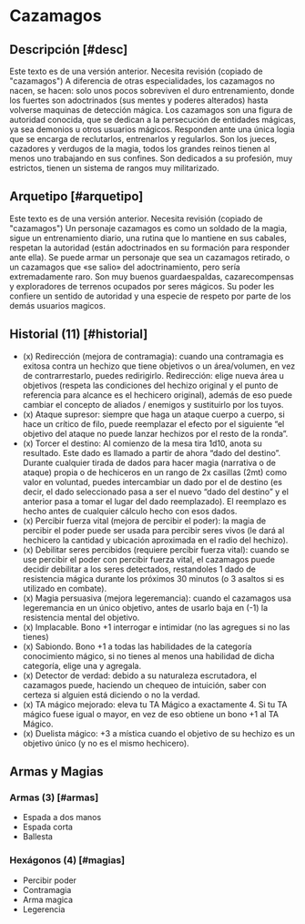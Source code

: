 
# Cazamagos

<Bleed>
  <Screenshot src={hunterPic} alt="placeholder" full />
</Bleed>

## Descripción [#desc]

<Callout type="warning" emoji="🔎">
  Este texto es de una versión anterior. Necesita revisión (copiado de
  "cazamagos")
</Callout>
A diferencia de otras especialidades, los cazamagos no nacen, se hacen: solo unos
pocos sobreviven el duro entrenamiento, donde los fuertes son adoctrinados (sus mentes
y poderes alterados) hasta volverse maquinas de detección mágica. Los cazamagos son
una figura de autoridad conocida, que se dedican a la persecución de entidades mágicas,
ya sea demonios u otros usuarios mágicos. Responden ante una única logia que se encarga
de reclutarlos, entrenarlos y regularlos. Son los jueces, cazadores y verdugos de
la magia, todos los grandes reinos tienen al menos uno trabajando en sus confines.
Son dedicados a su profesión, muy estrictos, tienen un sistema de rangos muy militarizado.

## Arquetipo [#arquetipo]

<Callout type="warning" emoji="🔎">
  Este texto es de una versión anterior. Necesita revisión (copiado de
  "cazamagos")
</Callout>
Un personaje cazamagos es como un soldado de la magia, sigue un entrenamiento diario,
una rutina que lo mantiene en sus cabales, respetan la autoridad (están adoctrinados
en su formación para responder ante ella). Se puede armar un personaje que sea un
cazamagos retirado, o un cazamagos que «se salio» del adoctrinamiento, pero sería
extremadamente raro. Son muy buenos guardaespaldas, cazarecompensas y exploradores
de terrenos ocupados por seres mágicos. Su poder les confiere un sentido de autoridad
y una especie de respeto por parte de los demás usuarios magicos.

## Historial (11) [#historial]

- (x) Redirección (mejora de contramagia): cuando una contramagia es exitosa contra un hechizo que tiene objetivos o un área/volumen, en vez de contrarrestarlo, puedes redirigirlo. Redirección: elige nueva área u objetivos (respeta las condiciones del hechizo original y el punto de referencia para alcance es el hechicero original), además de eso puede cambiar el concepto de aliados / enemigos y sustituirlo por los tuyos.
- (x) Ataque supresor: siempre que haga un ataque cuerpo a cuerpo, si hace un crítico de filo, puede reemplazar el efecto por el siguiente “el objetivo del ataque no puede lanzar hechizos por el resto de la ronda”.
- (x) Torcer el destino: Al comienzo de la mesa tira 1d10, anota su resultado. Este dado es llamado a partir de ahora “dado del destino”. Durante cualquier tirada de dados para hacer magia (narrativa o de ataque) propia o de hechiceros en un rango de 2x casillas (2mt) como valor en voluntad, puedes intercambiar un dado por el de destino (es decir, el dado seleccionado pasa a ser el nuevo “dado del destino” y el anterior pasa a tomar el lugar del dado reemplazado). El reemplazo es hecho antes de cualquier cálculo hecho con esos dados.
- (x) Percibir fuerza vital (mejora de percibir el poder): la magia de percibir el poder puede ser usada para percibir seres vivos (le dará al hechicero la cantidad y ubicación aproximada en el radio del hechizo).
- (x) Debilitar seres percibidos (requiere percibir fuerza vital): cuando se use percibir el poder con percibir fuerza vital, el cazamagos puede decidir debilitar a los seres detectados, restandoles 1 dado de resistencia mágica durante los próximos 30 minutos (o 3 asaltos si es utilizado en combate).
- (x) Magia persuasiva (mejora legeremancia): cuando el cazamagos usa legeremancia en un único objetivo, antes de usarlo baja en (-1) la resistencia mental del objetivo.
- (x) Implacable. Bono +1 interrogar e intimidar (no las agregues si no las tienes)
- (x) Sabiondo. Bono +1 a todas las habilidades de la categoría conocimiento mágico, si no tienes al menos una habilidad de dicha categoría, elige una y agregala.
- (x) Detector de verdad: debido a su naturaleza escrutadora, el cazamagos puede, haciendo un chequeo de intuición, saber con certeza si alguien está diciendo o no la verdad.
- (x) TA mágico mejorado: eleva tu TA Mágico a exactamente 4. Si tu TA mágico fuese igual o mayor, en vez de eso obtiene un bono +1 al TA Mágico.
- (x) Duelista mágico: +3 a mística cuando el objetivo de su hechizo es un objetivo único (y no es el mismo hechicero).

## Armas y Magias

### Armas (3) [#armas]

- Espada a dos manos
- Espada corta
- Ballesta

### Hexágonos (4) [#magias]

- Percibir poder
- Contramagia
- Arma magica
- Legerencia
